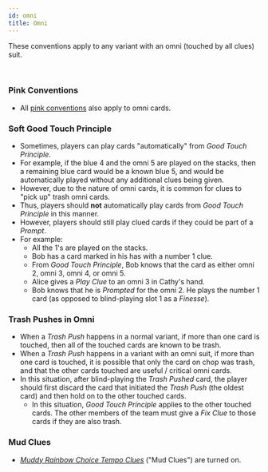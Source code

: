 ```yaml
---
id: omni
title: Omni
---
```


These conventions apply to any variant with an omni (touched by all clues) suit.

<br />

### Pink Conventions

- All [pink conventions](pink.mdx) also apply to omni cards.

### Soft Good Touch Principle

- Sometimes, players can play cards "automatically" from _Good Touch Principle_.
- For example, if the blue 4 and the omni 5 are played on the stacks, then a remaining blue card would be a known blue 5, and would be automatically played without any additional clues being given.
- However, due to the nature of omni cards, it is common for clues to "pick up" trash omni cards.
- Thus, players should **not** automatically play cards from _Good Touch Principle_ in this manner.
- However, players should still play clued cards if they could be part of a _Prompt_.
- For example:
  - All the 1's are played on the stacks.
  - Bob has a card marked in his has with a number 1 clue.
  - From _Good Touch Principle_, Bob knows that the card as either omni 2, omni 3, omni 4, or omni 5.
  - Alice gives a _Play Clue_ to an omni 3 in Cathy's hand.
  - Bob knows that he is _Prompted_ for the omni 2. He plays the number 1 card (as opposed to blind-playing slot 1 as a _Finesse_).

### Trash Pushes in Omni

- When a _Trash Push_ happens in a normal variant, if more than one card is touched, then all of the touched cards are known to be trash.
- When a _Trash Push_ happens in a variant with an omni suit, if more than one card is touched, it is possible that only the card on chop was trash, and that the other cards touched are useful / critical omni cards.
- In this situation, after blind-playing the _Trash Pushed_ card, the player should first discard the card that initiated the _Trash Push_ (the oldest card) and then hold on to the other touched cards.
  - In this situation, _Good Touch Principle_ applies to the other touched cards. The other members of the team must give a _Fix Clue_ to those cards if they are also trash.

### Mud Clues

- _[Muddy Rainbow Choice Tempo Clues](muddy-rainbow-cocoa-rainbow.mdx#mud-clues)_ ("Mud Clues") are turned on.